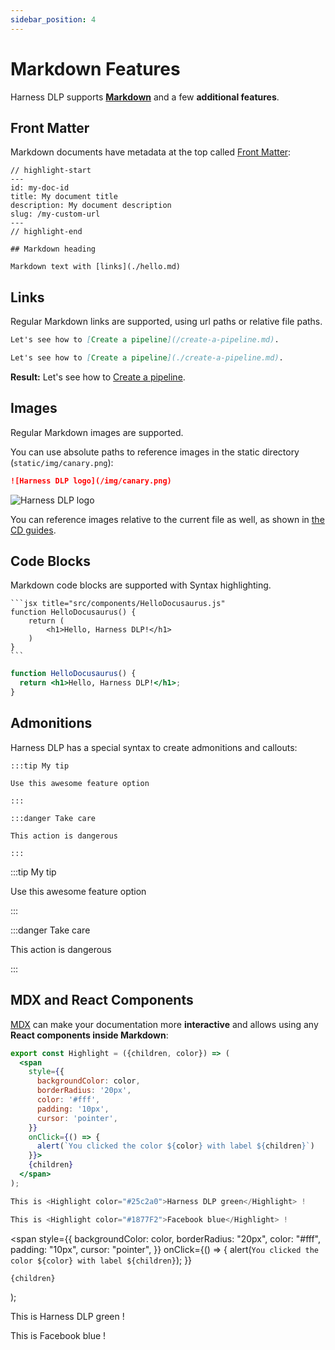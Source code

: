 ```yaml
---
sidebar_position: 4
---
```


# Markdown Features

Harness DLP supports **[Markdown](https://daringfireball.net/projects/markdown/syntax)** and a few **additional features**.

## Front Matter

Markdown documents have metadata at the top called [Front Matter](https://jekyllrb.com/docs/front-matter/):

```text title="my-doc.md"
// highlight-start
---
id: my-doc-id
title: My document title
description: My document description
slug: /my-custom-url
---
// highlight-end

## Markdown heading

Markdown text with [links](./hello.md)
```

## Links

Regular Markdown links are supported, using url paths or relative file paths.

```md
Let's see how to [Create a pipeline](/create-a-pipeline.md).
```

```md
Let's see how to [Create a pipeline](./create-a-pipeline.md).
```

**Result:** Let's see how to [Create a pipeline](./create-a-pipeline.md).

## Images

Regular Markdown images are supported.

You can use absolute paths to reference images in the static directory (`static/img/canary.png`):

```md
![Harness DLP logo](/img/canary.png)
```

![Harness DLP logo](/img/canary.png)

You can reference images relative to the current file as well, as shown in [the CD guides](../tutorial-cd/kubernetes-deployment.md).

## Code Blocks

Markdown code blocks are supported with Syntax highlighting.

    ```jsx title="src/components/HelloDocusaurus.js"
    function HelloDocusaurus() {
        return (
            <h1>Hello, Harness DLP!</h1>
        )
    }
    ```

```jsx title="src/components/HelloDocusaurus.js"
function HelloDocusaurus() {
  return <h1>Hello, Harness DLP!</h1>;
}
```

## Admonitions

Harness DLP has a special syntax to create admonitions and callouts:

    :::tip My tip

    Use this awesome feature option

    :::

    :::danger Take care

    This action is dangerous

    :::

:::tip My tip

Use this awesome feature option

:::

:::danger Take care

This action is dangerous

:::

## MDX and React Components

[MDX](https://mdxjs.com/) can make your documentation more **interactive** and allows using any **React components inside Markdown**:

```jsx
export const Highlight = ({children, color}) => (
  <span
    style={{
      backgroundColor: color,
      borderRadius: '20px',
      color: '#fff',
      padding: '10px',
      cursor: 'pointer',
    }}
    onClick={() => {
      alert(`You clicked the color ${color} with label ${children}`)
    }}>
    {children}
  </span>
);

This is <Highlight color="#25c2a0">Harness DLP green</Highlight> !

This is <Highlight color="#1877F2">Facebook blue</Highlight> !
```

  <span
    style={{
      backgroundColor: color,
      borderRadius: "20px",
      color: "#fff",
      padding: "10px",
      cursor: "pointer",
    }}
    onClick={() => {
      alert(`You clicked the color ${color} with label ${children}`);
    }}
  >
    {children}
  </span>
);

This is <Highlight color="#25c2a0">Harness DLP green</Highlight> !

This is <Highlight color="#1877F2">Facebook blue</Highlight> !
